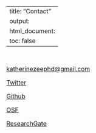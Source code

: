 
---
title: "Contact"
output: 
  html_document:
    toc: false
---
\

<font size="3"> 
<!-- Add icon library -->
<link rel="stylesheet" href="https://cdnjs.cloudflare.com/ajax/libs/font-awesome/4.7.0/css/font-awesome.min.css">

<link rel="stylesheet" href="https://use.fontawesome.com/releases/v5.8.1/css/all.css" integrity="sha384-50oBUHEmvpQ+1lW4y57PTFmhCaXp0ML5d60M1M7uH2+nqUivzIebhndOJK28anvf" crossorigin="anonymous">

<link rel="stylesheet" href="https://cdn.rawgit.com/jpswalsh/academicons/master/css/academicons.min.css">

<!-- Add font awesome icons -->

<a href="mailto:katherinezeephd@gmail.com" target="_blank" class="fa fa-envelope"></a>   [katherinezeephd@gmail.com](mailto:katherinezeephd@gmail.com){target="_blank"} 

<a href="https://twitter.com/KatherineZee?lang=en/" target="_blank" class="fab fa-twitter"></a>   [Twitter](https://twitter.com/KatherineZee?lang=en/){target="_blank"} 

<a href="https://github.com/kzee/" target="_blank" class="fab fa-github"></a>   [Github](https://github.com/kzee/){target="_blank"} 

<a href="https://osf.io/g579q" target="_blank" class="ai ai-osf ai-1x"></a>   [OSF](https://osf.io/g579q){target="_blank"} 

<a href="https://www.researchgate.net/profile/Katherine_Zee" target="_blank" class="fab fa-researchgate"></a>   [ResearchGate](https://www.researchgate.net/profile/Katherine_Zee){target="_blank"} 


</font> 